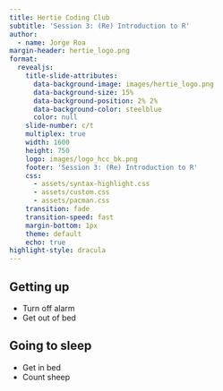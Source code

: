 ```yaml
---
title: Hertie Coding Club
subtitle: 'Session 3: (Re) Introduction to R'
author:
  - name: Jorge Roa
margin-header: hertie_logo.png
format:
  revealjs:
    title-slide-attributes:
      data-background-image: images/hertie_logo.png
      data-background-size: 15%
      data-background-position: 2% 2%
      data-background-color: steelblue
      color: null
    slide-number: c/t
    multiplex: true
    width: 1600
    height: 750
    logo: images/logo_hcc_bk.png
    footer: 'Session 3: (Re) Introduction to R'
    css:
      - assets/syntax-highlight.css
      - assets/custom.css
      - assets/pacman.css
    transition: fade
    transition-speed: fast
    margin-bottom: 1px
    theme: default
    echo: true
highlight-style: dracula
---
```



## Getting up

- Turn off alarm
- Get out of bed

## Going to sleep

- Get in bed
- Count sheep